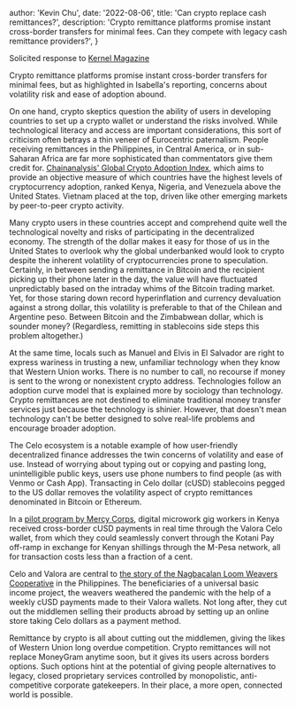 
  author: 'Kevin Chu',
  date: '2022-08-06',
  title: 'Can crypto replace cash remittances?',
  description:
    'Crypto remittance platforms promise instant cross-border transfers for minimal fees. Can they compete with legacy cash remittance providers?',
}


Solicited response to [Kernel Magazine](https://www.kernelmag.io/2/cryptocurrencies-remittances)

Crypto remittance platforms promise instant cross-border transfers for minimal fees, but as highlighted in Isabella's reporting, concerns about volatility risk and ease of adoption abound.

On one hand, crypto skeptics question the ability of users in developing countries to set up a crypto wallet or understand the risks involved. While technological literacy and access are important considerations, this sort of criticism often betrays a thin veneer of Eurocentric paternalism. People receiving remittances in the Philippines, in Central America, or in sub-Saharan Africa are far more sophisticated than commentators give them credit for. [Chainanalysis' Global Crypto Adoption Index](https://blog.chainalysis.com/reports/2021-global-crypto-adoption-index/), which aims to provide an objective measure of which countries have the highest levels of cryptocurrency adoption, ranked Kenya, Nigeria, and Venezuela above the United States. Vietnam placed at the top, driven like other emerging markets by peer-to-peer crypto activity.

Many crypto users in these countries accept and comprehend quite well the technological novelty and risks of participating in the decentralized economy. The strength of the dollar makes it easy for those of us in the United States to overlook why the global underbanked would look to crypto despite the inherent volatility of cryptocurrencies prone to speculation. Certainly, in between sending a remittance in Bitcoin and the recipient picking up their phone later in the day, the value will have fluctuated unpredictably based on the intraday whims of the Bitcoin trading market. Yet, for those staring down record hyperinflation and currency devaluation against a strong dollar, this volatility is preferable to that of the Chilean and Argentine peso. Between Bitcoin and the Zimbabwean dollar, which is sounder money? (Regardless, remitting in stablecoins side steps this problem altogether.)

At the same time, locals such as Manuel and Elvis in El Salvador are right to express wariness in trusting a new, unfamiliar technology when they know that Western Union works. There is no number to call, no recourse if money is sent to the wrong or nonexistent crypto address. Technologies follow an adoption curve model that is explained more by sociology than technology. Crypto remittances are not destined to eliminate traditional money transfer services just because the technology is shinier. However, that doesn't mean technology can't be better designed to solve real-life problems and encourage broader adoption.

The Celo ecosystem is a notable example of how user-friendly decentralized finance addresses the twin concerns of volatility and ease of use. Instead of worrying about typing out or copying and pasting long, unintelligible public keys, users use phone numbers to find people (as with Venmo or Cash App). Transacting in Celo dollar (cUSD) stablecoins pegged to the US dollar removes the volatility aspect of crypto remittances denominated in Bitcoin or Ethereum.

In a [pilot program by Mercy Corps](https://www.mercycorps.org/sites/default/files/2022-02/MCV-Pilot-Insights-Report_Stablecoin-and-Digital-Microwork-in-Kenya-Web.pdf), digital microwork gig workers in Kenya received cross-border cUSD payments in real time through the Valora Celo wallet, from which they could seamlessly convert through the Kotani Pay off-ramp in exchange for Kenyan shillings through the M-Pesa network, all for transaction costs less than a fraction of a cent.

Celo and Valora are central to [the story of the Nagbacalan Loom Weavers Cooperative](https://medium.com/celoorg/how-celo-powered-a-small-community-of-philippine-weavers-to-access-international-markets-cf73c834ac8f) in the Philippines. The beneficiaries of a universal basic income project, the weavers weathered the pandemic with the help of a weekly cUSD payments made to their Valora wallets. Not long after, they cut out the middlemen selling their products abroad by setting up an online store taking Celo dollars as a payment method.

Remittance by crypto is all about cutting out the middlemen, giving the likes of Western Union long overdue competition. Crypto remittances will not replace MoneyGram anytime soon, but it gives its users across borders options. Such options hint at the potential of giving people alternatives to legacy, closed proprietary services controlled by monopolistic, anti-competitive corporate gatekeepers. In their place, a more open, connected world is possible.
